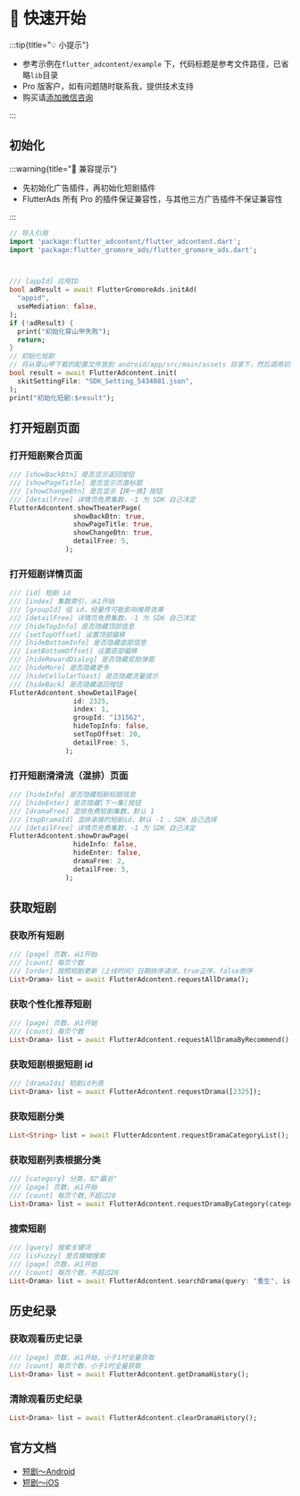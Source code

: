 
# 🦜 快速开始


:::tip{title="💡 小提示"}

 - 参考示例在`flutter_adcontent/example` 下，代码标题是参考文件路径，已省略`lib`目录
 - Pro 版客户，如有问题随时联系我，提供技术支持
 - 购买请[添加微信咨询](/start/me)

:::

## 初始化

:::warning{title="🚧 兼容提示"}

 - 先初始化广告插件，再初始化短剧插件
 - FlutterAds 所有 Pro 的插件保证兼容性，与其他三方广告插件不保证兼容性

:::

```dart title="example/main.dart"
// 导入引用
import 'package:flutter_adcontent/flutter_adcontent.dart';
import 'package:flutter_gromore_ads/flutter_gromore_ads.dart';



/// [appId] 应用ID
bool adResult = await FlutterGromoreAds.initAd(
  "appid",
  useMediation: false,
);
if (!adResult) {
  print("初始化穿山甲失败");
  return;
}
// 初始化短剧
// 将从穿山甲下载的配置文件放到 android/app/src/main/assets 目录下，然后调用初始化方法即可
bool result = await FlutterAdcontent.init(
  skitSettingFile: "SDK_Setting_5434881.json",
);
print("初始化短剧:$result");
```

## 打开短剧页面

### 打开短剧聚合页面

``` dart
/// [showBackBtn] 是否显示返回按钮
/// [showPageTitle] 是否显示页面标题
/// [showChangeBtn] 是否显示【换一换】按钮
/// [detailFree] 详情页免费集数，-1 为 SDK 自己决定
FlutterAdcontent.showTheaterPage(
                showBackBtn: true,
                showPageTitle: true,
                showChangeBtn: true,
                detailFree: 5,
              );
```

### 打开短剧详情页面

``` dart
/// [id] 短剧 id
/// [index] 集数索引，从1开始
/// [groupId] 组 id，经量传可能影响推荐效果
/// [detailFree] 详情页免费集数，-1 为 SDK 自己决定
/// [hideTopInfo] 是否隐藏顶部信息
/// [setTopOffset] 设置顶部偏移
/// [hideBottomInfo] 是否隐藏底部信息
/// [setBottomOffset] 设置底部偏移
/// [hideRewardDialog] 是否隐藏奖励弹窗
/// [hideMore] 是否隐藏更多
/// [hideCellularToast] 是否隐藏流量提示
/// [hideBack] 是否隐藏返回按钮
FlutterAdcontent.showDetailPage(
                id: 2325,
                index: 1,
                groupId: "131562",
                hideTopInfo: false,
                setTopOffset: 20,
                detailFree: 5,
              );
```

### 打开短剧滑滑流（混排）页面

``` dart
/// [hideInfo] 是否隐藏短剧标题信息
/// [hideEnter] 是否隐藏[下一集]按钮
/// [dramaFree] 混排免费短剧集数，默认 1
/// [topDramaId] 混排承接的短剧id，默认 -1 ，SDK 自己选择
/// [detailFree] 详情页免费集数，-1 为 SDK 自己决定
FlutterAdcontent.showDrawPage(
                hideInfo: false,
                hideEnter: false,
                dramaFree: 2,
                detailFree: 5,
              );
```

## 获取短剧

### 获取所有短剧

``` dart
/// [page] 页数，从1开始
/// [count] 每页个数
/// [order] 按照短剧更新（上线时间）日期排序请求，true正序，false倒序
List<Drama> list = await FlutterAdcontent.requestAllDrama();
```

### 获取个性化推荐短剧

``` dart
/// [page] 页数，从1开始
/// [count] 每页个数
List<Drama> list = await FlutterAdcontent.requestAllDramaByRecommend();
```

### 获取短剧根据短剧 id

``` dart
/// [dramaIds] 短剧id列表
List<Drama> list = await FlutterAdcontent.requestDrama([2325]);
```

### 获取短剧分类

``` dart
List<String> list = await FlutterAdcontent.requestDramaCategoryList();
```

### 获取短剧列表根据分类

``` dart
/// [category] 分类，如"霸总"
/// [page] 页数，从1开始
/// [count] 每页个数,不超过20
List<Drama> list = await FlutterAdcontent.requestDramaByCategory(category: category);
```

### 搜索短剧

``` dart
/// [query] 搜索关键词
/// [isFuzzy] 是否模糊搜索
/// [page] 页数，从1开始
/// [count] 每页个数，不超过20
List<Drama> list = await FlutterAdcontent.searchDrama(query: "重生", isFuzzy: true);
```

## 历史纪录

### 获取观看历史记录

``` dart
/// [page] 页数，从1开始，小于1时全量获取
/// [count] 每页个数，小于1时全量获取
List<Drama> list = await FlutterAdcontent.getDramaHistory();
```

### 清除观看历史纪录

``` dart
List<Drama> list = await FlutterAdcontent.clearDramaHistory();
```

## 官方文档

- [短剧～Android](https://www.csjplatform.com/supportcenter/28146)
- [短剧～iOS](https://www.csjplatform.com/supportcenter/28165)





